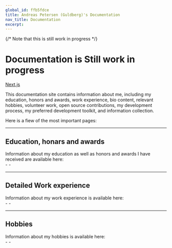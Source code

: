 ```yaml
---
global_id: ffb5fdce
title: Andreas Petersen (Guldberg)'s Documentation
nav_title: Documentation
excerpt:
---
```


{/* Note that this is still work in progress */}
# Documentation is Still work in progress

[Next.js](https://nextjs.org/)

This documentation site contains information about me, including my education, honors and awards, work experience, bio content, relevant hobbies, volunteer work, open source contributions, my development process, my preferred development toolkit, and information collection.

Here is a fiew of the most important pages:

<div className="mt-8 grid gap-6 md:grid-cols-2">
  <Card
    title="Who is this guy?"
    icon="info"
    link={{ url: '/docs/bio', label: 'Find out here' }}
    subtitle="Find out who I am, what I do, and what I'm passionate about."
  />
  <Card
    title="Development process"
    icon="code"
    link={{ url: '/docs/development-process', label: 'See the process' }}
    subtitle="Learn about my preferred development process, and how I like to work."
  />
</div>

---

## Education, honars and awards

<div className="grid gap-6 md:grid-cols-2 -mt-4">
  <div>
    Information about my education as well as honors and awards I have received are available here:
    <ChevronLink label="See all info" url="/docs/education-honor-award" />
  </div>
  <div>
    - <ChevronLink label="Education" url="/docs/education-honor-award/education" />
    - <ChevronLink label="Honors and awards" url="/docs/education-honor-award/honors-and-awards" />

  </div>
</div>

---

## Detailed Work experience

<div className="grid gap-6 md:grid-cols-2 -mt-4">
  <div>
    Information about my work experience is available here:
    <ChevronLink label="See all info" url="/docs/work-experience" />
  </div>
  <div>
    - <ChevronLink label="Work experience" url="/docs/work-experience/work-experience" />
    - <ChevronLink label="Volunteer work" url="/docs/work-experience/volunteer-work" />
  </div>
</div>

---

## Hobbies

<div className="grid gap-6 md:grid-cols-2 -mt-4">
  <div>
    Information about my hobbies is available here:
    <ChevronLink label="See all info" url="/docs/hobbies" />
  </div>
  <div>
    - <ChevronLink label="3D printing" url="/docs/hobbies/3d-printing" />
    - <ChevronLink label="Photography" url="/docs/hobbies/photography" />
  </div>
</div>